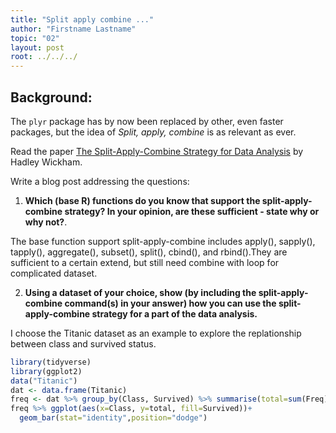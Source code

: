 ```yaml
---
title: "Split apply combine ..."
author: "Firstname Lastname"
topic: "02"
layout: post
root: ../../../
---
```


## Background:

The `plyr` package has by now been replaced by other, even faster packages, but the idea of *Split, apply, combine* is as relevant as ever.

Read the paper [The Split-Apply-Combine Strategy for Data Analysis](https://www.jstatsoft.org/article/view/v040i01) by Hadley Wickham.


Write a blog post addressing the questions: 

1. **Which (base R) functions do you know that support the split-apply-combine strategy? In your opinion, are these sufficient - state why or why not?**. 

The base function support split-apply-combine includes apply(), sapply(), tapply(), aggregate(), subset(), split(), cbind(), and rbind().They are sufficient to a certain extend, but still need combine with loop for complicated dataset. 

2. **Using a dataset of your choice, show (by including the split-apply-combine command(s) in your answer) how you can use the split-apply-combine strategy for a part of the data analysis.**

I choose the Titanic dataset as an example to explore the replationship between class and survived status.

```r
library(tidyverse)
library(ggplot2)
data("Titanic")
dat <- data.frame(Titanic)
freq <- dat %>% group_by(Class, Survived) %>% summarise(total=sum(Freq))
freq %>% ggplot(aes(x=Class, y=total, fill=Survived))+
  geom_bar(stat="identity",position="dodge")
```

